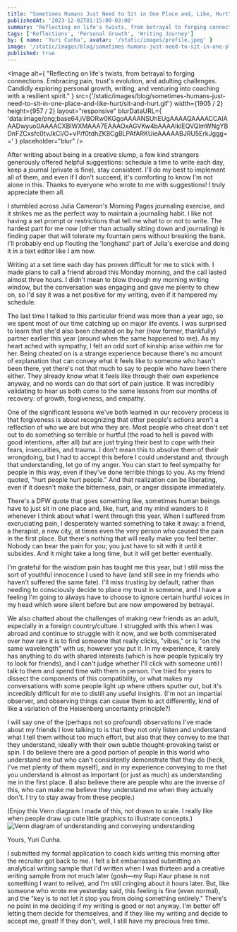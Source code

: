 ```yaml
---
title: "Sometimes Humans Just Need to Sit in One Place and, Like, Hurt"
publishedAt: '2023-12-02T01:15:00-03:00'
summary: "Reflecting on life's twists, from betrayal to forging connections. Embracing pain, trust's evolution, and adulting challenges. Candidly exploring personal growth, writing, and venturing into coaching with a resilient spirit."
tags: ['Reflections', 'Personal Growth', 'Writing Journey']
by: { name: 'Yuri Cunha', avatar: '/static/images/profile.jpeg' }
image: '/static/images/blog/sometimes-humans-just-need-to-sit-in-one-place-and-like-hurt/sit-and-hurt.gif'
published: true
---
```


<Image
  alt={
    "Reflecting on life's twists, from betrayal to forging connections. Embracing pain, trust's evolution, and adulting challenges. Candidly exploring personal growth, writing, and venturing into coaching with a resilient spirit."
  }
  src={'/static/images/blog/sometimes-humans-just-need-to-sit-in-one-place-and-like-hurt/sit-and-hurt.gif'}
  width={1905 / 2}
  height={957 / 2}
  layout="responsive"
  blurDataURL={
    'data:image/png;base64,iVBORw0KGgoAAAANSUhEUgAAAAQAAAACCAIAAADwyuo0AAAACXBIWXMAAA7EAAAOxAGVKw4bAAAAIklEQVQImWNgYBDnFZCxsfc0tvJkCI/O+vP/f0tdhZK8CgBLPAfARKUieAAAAABJRU5ErkJggg=='
  }
  placeholder="blur"
/>

After writing about being in a creative slump, a few kind strangers generously offered helpful suggestions: schedule a time to write each day, keep a journal (private is fine), stay consistent. I'll do my best to implement all of them, and even if I don't succeed, it's comforting to know I'm not alone in this. Thanks to everyone who wrote to me with suggestions! I truly appreciate them all.

I stumbled across Julia Cameron's Morning Pages journaling exercise, and it strikes me as the perfect way to maintain a journaling habit. I like not having a set prompt or restrictions that tell me what to or not to write. The hardest part for me now (other than actually sitting down and journaling) is finding paper that will tolerate my fountain pens without breaking the bank. I'll probably end up flouting the 'longhand' part of Julia's exercise and doing it in a text editor like I am now.

Writing at a set time each day has proven difficult for me to stick with. I made plans to call a friend abroad this Monday morning, and the call lasted almost three hours. I didn't mean to blow through my morning writing window, but the conversation was engaging and gave me plenty to chew on, so I'd say it was a net positive for my writing, even if it hampered my schedule.

The last time I talked to this particular friend was more than a year ago, so we spent most of our time catching up on major life events. I was surprised to learn that she'd also been cheated on by her (now former, thankfully) partner earlier this year (around when the same happened to me). As my heart ached with sympathy, I felt an odd sort of kinship arise within me for her. Being cheated on is a strange experience because there's no amount of explanation that can convey what it feels like to someone who hasn't been there, yet there's not that much to say to people who have been there either. They already know what it feels like through their own experience anyway, and no words can do that sort of pain justice. It was incredibly validating to hear us both come to the same lessons from our months of recovery: of growth, forgiveness, and empathy.

One of the significant lessons we've both learned in our recovery process is that forgiveness is about recognizing that other people's actions aren't a reflection of who we are but who they are. Most people who cheat don't set out to do something so terrible or hurtful (the road to hell is paved with good intentions, after all) but are just trying their best to cope with their fears, insecurities, and trauma. I don't mean this to absolve them of their wrongdoing, but I had to accept this before I could understand and, through that understanding, let go of my anger. You can start to feel sympathy for people in this way, even if they've done terrible things to you. As my friend quoted, "hurt people hurt people." And that realization can be liberating, even if it doesn't make the bitterness, pain, or anger dissipate immediately.

There's a DFW quote that goes something like, sometimes human beings have to just sit in one place and, like, hurt, and my mind wanders to it whenever I think about what I went through this year. When I suffered from excruciating pain, I desperately wanted something to take it away: a friend, a therapist, a new city, at times even the very person who caused the pain in the first place. But there's nothing that will really make you feel better. Nobody can bear the pain for you; you just have to sit with it until it subsides. And it might take a long time, but it will get better eventually.

I'm grateful for the wisdom pain has taught me this year, but I still miss the sort of youthful innocence I used to have (and still see in my friends who haven't suffered the same fate). I'll miss trusting by default, rather than needing to consciously decide to place my trust in someone, and I have a feeling I'm going to always have to choose to ignore certain hurtful voices in my head which were silent before but are now empowered by betrayal.

We also chatted about the challenges of making new friends as an adult, especially in a foreign country/culture. I struggled with this when I was abroad and continue to struggle with it now, and we both commiserated over how rare it is to find someone that really clicks, "vibes," or is "on the same wavelength" with us, however you put it. In my experience, it rarely has anything to do with shared interests (which is how people typically try to look for friends), and I can't judge whether I'll click with someone until I talk to them and spend time with them in person. I've tried for years to dissect the components of this compatibility, or what makes my conversations with some people light up where others sputter out, but it's incredibly difficult for me to distill any useful insights. (I'm not an impartial observer, and observing things can cause them to act differently, kind of like a variation of the Heisenberg uncertainty principle?)

I will say one of the (perhaps not so profound) observations I've made about my friends I love talking to is that they not only listen and understand what I tell them without too much effort, but also that they convey to me that they understand, ideally with their own subtle thought-provoking twist or spin. I do believe there are a good portion of people in this world who understand me but who can't consistently demonstrate that they do (heck, I've met plenty of them myself), and in my experience conveying to me that you understand is almost as important (or just as much) as understanding me in the first place. (I also believe there are people who are the inverse of this, who can make me believe they understand me when they actually don't. I try to stay away from these people.)

(Enjoy this Venn diagram I made of this, not drawn to scale. I really like when people draw up cute little graphics to illustrate concepts.)
<br />
<img src="/static/images/blog/sometimes-humans-just-need-to-sit-in-one-place-and-like-hurt/graphic.jpeg" alt="Venn diagram of understanding and conveying understanding" />

Yours, Yuri Cunha.

I submitted my formal application to coach kids writing this morning after the recruiter got back to me. I felt a bit embarrassed submitting an analytical writing sample that I'd written when I was thirteen and a creative writing sample from not much later (gosh—my Rupi Kaur phase is not something I want to relive), and I'm still cringing about it hours later. But, like someone who wrote me yesterday said, this feeling is fine (even normal), and the "key is to not let it stop you from doing something entirely." There's no point in me deciding if my writing is good or not anyway. I'm better off letting them decide for themselves, and if they like my writing and decide to accept me, great! If they don't, well, I still have my precious free time.